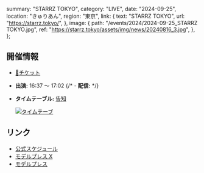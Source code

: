   summary: "STARRZ TOKYO",
  category: "LIVE",
  date: "2024-09-25",
  location: "きゅりあん",
  region: "東京",
  link: {
    text: "STARRZ TOKYO",
    url: "https://starrz.tokyo/",
  },
  image: {
    path: "/events/2024/2024-09-25_STARRZ TOKYO.jpg",
    ref: "https://starrz.tokyo/assets/img/news/20240816_3.jpg",
  },
};

## 開催情報

- [🎫チケット](https://w.pia.jp/t/starrz-tokyo/)
- **出演:** 16:37 ～ 17:02
  {/* - **配信:** */}
- **タイムテーブル:** [告知](https://x.com/i/bookmarks?post_id=1831980736469233759)

  [![タイムテーブ](/events/2024/2024-09-25_STARRZ%20TOKYO_タイムテーブル.jpg)](/events/2024/2024-09-25_STARRZ%20TOKYO_タイムテーブル.jpg)

## リンク

- [公式スケジュール](https://takanenonadeshiko.jp/events/event/starrz-tokyo/)
- [モデルプレス X](https://x.com/modelpress/status/1824406111170204083)
- [モデルプレス](https://mdpr.jp/interview/detail/4351681)
